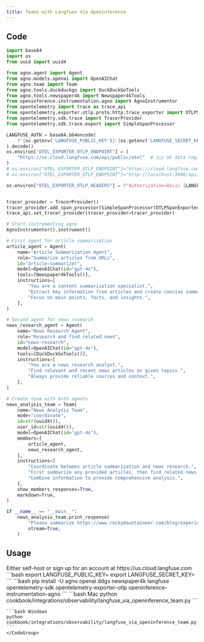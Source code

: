 ```yaml
---
title: Teams with Langfuse Via Openinference
---
```


## Code

```python cookbook/integrations/observability/langfuse_via_openinference_team.py
import base64
import os
from uuid import uuid4

from agno.agent import Agent
from agno.models.openai import OpenAIChat
from agno.team import Team
from agno.tools.duckduckgo import DuckDuckGoTools
from agno.tools.newspaper4k import Newspaper4kTools
from openinference.instrumentation.agno import AgnoInstrumentor
from opentelemetry import trace as trace_api
from opentelemetry.exporter.otlp.proto.http.trace_exporter import OTLPSpanExporter
from opentelemetry.sdk.trace import TracerProvider
from opentelemetry.sdk.trace.export import SimpleSpanProcessor

LANGFUSE_AUTH = base64.b64encode(
    f"{os.getenv('LANGFUSE_PUBLIC_KEY')}:{os.getenv('LANGFUSE_SECRET_KEY')}".encode()
).decode()
os.environ["OTEL_EXPORTER_OTLP_ENDPOINT"] = (
    "https://us.cloud.langfuse.com/api/public/otel"  # 🇺🇸 US data region
)
# os.environ["OTEL_EXPORTER_OTLP_ENDPOINT"]="https://cloud.langfuse.com/api/public/otel" # 🇪🇺 EU data region
# os.environ["OTEL_EXPORTER_OTLP_ENDPOINT"]="http://localhost:3000/api/public/otel" # 🏠 Local deployment (>= v3.22.0)

os.environ["OTEL_EXPORTER_OTLP_HEADERS"] = f"Authorization=Basic {LANGFUSE_AUTH}"


tracer_provider = TracerProvider()
tracer_provider.add_span_processor(SimpleSpanProcessor(OTLPSpanExporter()))
trace_api.set_tracer_provider(tracer_provider=tracer_provider)

# Start instrumenting agno
AgnoInstrumentor().instrument()

# First agent for article summarization
article_agent = Agent(
    name="Article Summarization Agent",
    role="Summarize articles from URLs",
    id="article-summarizer",
    model=OpenAIChat(id="gpt-4o"),
    tools=[Newspaper4kTools()],
    instructions=[
        "You are a content summarization specialist.",
        "Extract key information from articles and create concise summaries.",
        "Focus on main points, facts, and insights.",
    ],
)

# Second agent for news research
news_research_agent = Agent(
    name="News Research Agent",
    role="Research and find related news",
    id="news-research",
    model=OpenAIChat(id="gpt-4o"),
    tools=[DuckDuckGoTools()],
    instructions=[
        "You are a news research analyst.",
        "Find relevant and recent news articles on given topics.",
        "Always provide reliable sources and context.",
    ],
)

# Create team with both agents
news_analysis_team = Team(
    name="News Analysis Team",
    mode="coordinate",
    id=str(uuid4()),
    user_id=str(uuid4()),
    model=OpenAIChat(id="gpt-4o"),
    members=[
        article_agent,
        news_research_agent,
    ],
    instructions=[
        "Coordinate between article summarization and news research.",
        "First summarize any provided articles, then find related news.",
        "Combine information to provide comprehensive analysis.",
    ],
    show_members_responses=True,
    markdown=True,
)

if __name__ == "__main__":
    news_analysis_team.print_response(
        "Please summarize https://www.rockymountaineer.com/blog/experience-icefields-parkway-scenic-drive-lifetime and find related news about scenic train routes in Canada.",
        stream=True,
    )
```

## Usage

<Steps>
  <Snippet file="create-venv-step.mdx" />

  <Step title="Set your API key">
  Either self-host or sign up for an account at https://us.cloud.langfuse.com
    ```bash
    export LANGFUSE_PUBLIC_KEY=<your-key>
    export LANGFUSE_SECRET_KEY=<your-key>
    ```
  </Step>

  <Step title="Install libraries">
    ```bash
    pip install -U agno openai ddgs newspaper4k langfuse opentelemetry-sdk opentelemetry-exporter-otlp openinference-instrumentation-agno
    ```
  </Step>

  <Step title="Run Agent">
    <CodeGroup>
    ```bash Mac
    python cookbook/integrations/observability/langfuse_via_openinference_team.py
    ```

    ```bash Windows
    python cookbook/integrations/observability/langfuse_via_openinference_team.py
    ```
    </CodeGroup>
  </Step>
</Steps>